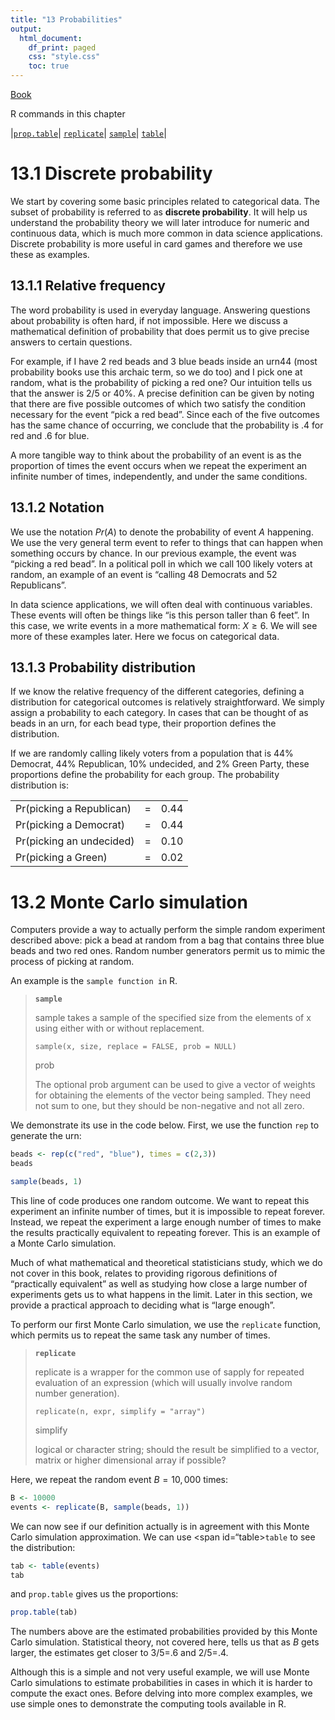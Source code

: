 ```yaml
---
title: "13 Probabilities"
output:
  html_document:
    df_print: paged
    css: "style.css"
    toc: true
---
```


[Book](http://rafalab.dfci.harvard.edu/dsbook/r-basics.html)

R commands in this chapter

|[`prop.table`](#prop.table)|
[`replicate`](#replicate)|
[`sample`](#sample)|
[`table`](#table)|

# 13.1 Discrete probability

We start by covering some basic principles related to categorical data. The subset of probability is referred to as __discrete probability__. It will help us understand the probability theory we will later introduce for numeric and continuous data, which is much more common in data science applications. Discrete probability is more useful in card games and therefore we use these as examples.

## 13.1.1 Relative frequency

The word probability is used in everyday language. Answering questions about probability is often hard, if not impossible. Here we discuss a mathematical definition of probability that does permit us to give precise answers to certain questions.

For example, if I have 2 red beads and 3 blue beads inside an urn44 (most probability books use this archaic term, so we do too) and I pick one at random, what is the probability of picking a red one? Our intuition tells us that the answer is 2/5 or 40%. A precise definition can be given by noting that there are five possible outcomes of which two satisfy the condition necessary for the event “pick a red bead”. Since each of the five outcomes has the same chance of occurring, we conclude that the probability is .4 for red and .6 for blue.

A more tangible way to think about the probability of an event is as the proportion of times the event occurs when we repeat the experiment an infinite number of times, independently, and under the same conditions.

## 13.1.2 Notation

We use the notation $Pr(A)$ to denote the probability of event $A$ happening. We use the very general term event to refer to things that can happen when something occurs by chance. In our previous example, the event was “picking a red bead”. In a political poll in which we call 100 likely voters at random, an example of an event is “calling 48 Democrats and 52 Republicans”.

In data science applications, we will often deal with continuous variables. These events will often be things like “is this person taller than 6 feet”. In this case, we write events in a more mathematical form: $X≥6$. We will see more of these examples later. Here we focus on categorical data.

## 13.1.3 Probability distribution

If we know the relative frequency of the different categories, defining a distribution for categorical outcomes is relatively straightforward. We simply assign a probability to each category. In cases that can be thought of as beads in an urn, for each bead type, their proportion defines the distribution.

If we are randomly calling likely voters from a population that is 44% Democrat, 44% Republican, 10% undecided, and 2% Green Party, these proportions define the probability for each group. The probability distribution is:

||||
|-------------------------|---|----|
|Pr(picking a Republican)|=|0.44|
|Pr(picking a Democrat)|=|0.44|
|Pr(picking an undecided)|=|0.10|
|Pr(picking a Green)|=|0.02|

# 13.2 Monte Carlo simulation

Computers provide a way to actually perform the simple random experiment described above: pick a bead at random from a bag that contains three blue beads and two red ones. Random number generators permit us to mimic the process of picking at random.

An example is the `sample function in` R. 

<blockquote id="sample">
__`sample`__

sample takes a sample of the specified size from the elements of x using either with or without replacement.

`sample(x, size, replace = FALSE, prob = NULL)`

prob

The optional prob argument can be used to give a vector of weights for obtaining the elements of the vector being sampled. They need not sum to one, but they should be non-negative and not all zero. 
</blockquote>

We demonstrate its use in the code below. First, we use the function `rep` to generate the urn:

```r
beads <- rep(c("red", "blue"), times = c(2,3))
beads
```
```r
sample(beads, 1)
```
This line of code produces one random outcome. We want to repeat this experiment an infinite number of times, but it is impossible to repeat forever. Instead, <span class="blue">we repeat the experiment a large enough number of times to make the results practically equivalent to repeating forever.</span> This is an example of a Monte Carlo simulation.

Much of what mathematical and theoretical statisticians study, which we do not cover in this book, relates to providing rigorous definitions of “practically equivalent” as well as studying how close a large number of experiments gets us to what happens in the limit. Later in this section, we provide a practical approach to deciding what is “large enough”.

To perform our first Monte Carlo simulation, we use the `replicate` function, which permits us to repeat the same task any number of times. 

<blockquote id="replicate">
__`replicate`__

replicate is a wrapper for the common use of sapply for repeated evaluation of an expression (which will usually involve random number generation).

`replicate(n, expr, simplify = "array")`

simplify

logical or character string; should the result be simplified to a vector, matrix or higher dimensional array if possible? 
</blockquote>

Here, we repeat the random event $B=10,000$ times:

```r
B <- 10000
events <- replicate(B, sample(beads, 1))
```

We can now see if our definition actually is in agreement with this Monte Carlo simulation approximation. We can use <span id="table>`table`</span> to see the distribution:

```r
tab <- table(events)
tab
```
and <span id="prop.table">`prop.table`</span> gives us the proportions:
```r
prop.table(tab)
```
The numbers above are the estimated probabilities provided by this Monte Carlo simulation. Statistical theory, not covered here, tells us that as $B$ gets larger, the estimates get closer to 3/5=.6 and 2/5=.4.

Although this is a simple and not very useful example, we will use Monte Carlo simulations to estimate probabilities in cases in which it is harder to compute the exact ones. Before delving into more complex examples, we use simple ones to demonstrate the computing tools available in R.
















